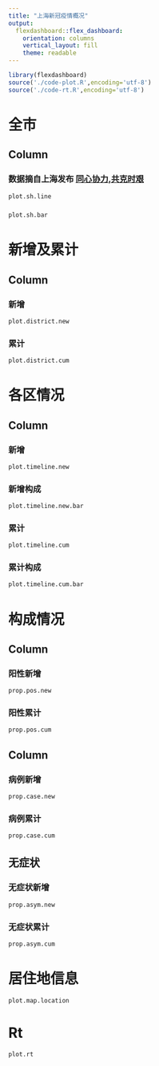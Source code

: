 ```yaml
---
title: "上海新冠疫情概况"
output: 
  flexdashboard::flex_dashboard:
    orientation: columns
    vertical_layout: fill
    theme: readable
---
```


```r
library(flexdashboard)
source('./code-plot.R',encoding='utf-8')
source('./code-rt.R',encoding='utf-8')
```

# 全市


Column {}
-----------------------------------------------------------------------

### 数据摘自上海发布 [同心协力,共克时艰](https://docs.qq.com/form/page/DWEh0V2FCdU5lWW9j)

```r
plot.sh.line
```

### 

```r
plot.sh.bar
```


# 新增及累计


Column {.tabset}
-----------------------------------------------------------------------

###  新增

```r
plot.district.new

```

### 累计
```r
plot.district.cum
```

# 各区情况


Column { .tabset }
-----------------------------------------------------------------------

### 新增

```r
plot.timeline.new

```

### 新增构成

```r
plot.timeline.new.bar

```

### 累计

```r
plot.timeline.cum
```

### 累计构成

```r
plot.timeline.cum.bar
```


# 构成情况

    
Column {data-width=333}
-------------------------------------
    
### 阳性新增
    
```r
prop.pos.new
```

### 阳性累计
    
```r
prop.pos.cum
```
Column {data-width=333}
-------------------------------------
   
### 病例新增

```r
prop.case.new
```   
 
### 病例累计
    
```r
prop.case.cum
```
无症状 {data-width=333}
-------------------------------------
   
### 无症状新增

```r
prop.asym.new
```   
 
### 无症状累计
    
```r
prop.asym.cum
```

# 居住地信息


```r
plot.map.location

```

# Rt


```r
plot.rt

```
